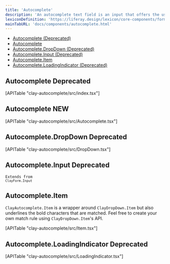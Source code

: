 ```yaml
---
title: 'Autocomplete'
description: 'An autocomplete text field is an input that offers the user text suggestions while they type.'
lexiconDefinition: 'https://liferay.design/lexicon/core-components/forms/text-input-variations/'
mainTabURL: 'docs/components/autocomplete.html'
---
```


<div class="nav-toc-absolute">
<div class="nav-toc">

-   [Autocomplete (Deprecated)](#autocomplete-deprecated)
-   [Autocomplete](#autocomplete)
-   [Autocomplete.DropDown (Deprecated)](#autocomplete.dropdown)
-   [Autocomplete.Input (Deprecated)](#autocomplete.input)
-   [Autocomplete.Item](#autocomplete.item)
-   [Autocomplete.LoadingIndicator (Deprecated)](#autocomplete.loadingindicator)

</div>
</div>

<h2 class="clay-h2" id="autocomplete-deprecated">
	Autocomplete
	<span class="ml-1 badge badge-danger badge-pill">
		<span class="badge-item badge-item-expand">Deprecated</span>
	</span>
</h2>

<div>[APITable "clay-autocomplete/src/index.tsx"]</div>

<h2 class="clay-h2" id="autocomplete-deprecated">
	Autocomplete
	<span class="ml-1 badge badge-info badge-pill">
		<span class="badge-item badge-item-expand">NEW</span>
	</span>
</h2>

<div>[APITable "clay-autocomplete/src/Autocomplete.tsx"]</div>

<h2 class="clay-h2" id="autocomplete.dropdown">
	Autocomplete.DropDown
	<span class="ml-1 badge badge-danger badge-pill">
		<span class="badge-item badge-item-expand">Deprecated</span>
	</span>
</h2>

<div>[APITable "clay-autocomplete/src/DropDown.tsx"]</div>

<h2 class="clay-h2" id="autocomplete.input">
	Autocomplete.Input
	<span class="ml-1 badge badge-danger badge-pill">
		<span class="badge-item badge-item-expand">Deprecated</span>
	</span>
</h2>

<code class="list-api-item-type">Extends from `ClayForm.Input`</code>

## Autocomplete.Item

`ClayAutocomplete.Item` is a wrapper around `ClayDropDown.Item` but also underlines the bold characters that are matched. Feel free to create your own match rule using `ClayDropDown.Item`'s API.

<div>[APITable "clay-autocomplete/src/Item.tsx"]</div>

<h2 class="clay-h2" id="autocomplete.loadingindicator">
	Autocomplete.LoadingIndicator
	<span class="ml-1 badge badge-danger badge-pill">
		<span class="badge-item badge-item-expand">Deprecated</span>
	</span>
</h2>

<div>[APITable "clay-autocomplete/src/LoadingIndicator.tsx"]</div>
